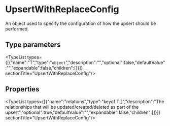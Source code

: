 
# UpsertWithReplaceConfig

An object used to specify the configuration of how the upsert should be performed.

## Type parameters

<TypeList types={[{"name":"T","type":"`object`","description":"","optional":false,"defaultValue":"","expandable":false,"children":[]}]}  sectionTitle="UpsertWithReplaceConfig"/>

## Properties

<TypeList types={[{"name":"relations","type":"keyof T[]","description":"The relationships that will be updated/created/deleted as part of the upsert","optional":true,"defaultValue":"","expandable":false,"children":[]}]}  sectionTitle="UpsertWithReplaceConfig"/>
